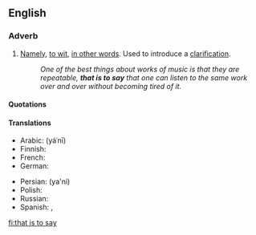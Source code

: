 ==English==

===Adverb===
{{en-adv|-|pos=[[that]] [[is]] [[to]] [[say]]}}

# [[namely|Namely]], [[to wit]], [[in other words]]. Used to introduce a [[clarification]].
#: ''One of the best things about works of music is that they are repeatable, '''that is to say''' that one can listen to the same work over and over without becoming tired of it.''

====Quotations====
{{seeCites}}

====Translations====
{{trans-top}}
* Arabic: {{Arab|[[يعني]]}} (yáʿnī)
* Finnish: {{t|fi|toisin sanoen}}
* French: {{t-|fr|c'est à dire}}
* German: {{t+|de|das heißt}}
{{trans-mid}}
* Persian: {{fa-Arab|[[یعنی]]}} (ya'ni)
* Polish: {{t+|pl|czyli}}
* Russian: {{t+|ru|то есть|sc=Cyrl}}
* Spanish: {{t-|es|o sea}}, {{t|es|es decir}}
{{trans-bottom}}

[[fi:that is to say]]